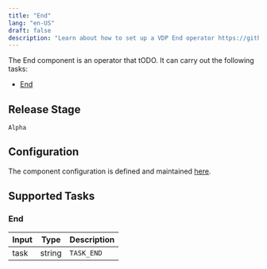 ```yaml
---
title: "End"
lang: "en-US"
draft: false
description: "Learn about how to set up a VDP End operator https://github.com/instill-ai/vdp"
---
```


The End component is an operator that tODO.
It can carry out the following tasks:

- [End](#end)

## Release Stage

`Alpha`

## Configuration

The component configuration is defined and maintained [here](https://github.com/instill-ai/component/blob/main/pkg/operator/end/v0/config/definitions.json).

## Supported Tasks

### End

| Input | Type | Description |
| :--- | --- | --- |
| task | string | `TASK_END` |
